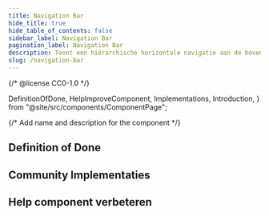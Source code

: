 ```yaml
---
title: Navigation Bar
hide_title: true
hide_table_of_contents: false
sidebar_label: Navigation Bar
pagination_label: Navigation Bar
description: Toont een hiërarchische horizontale navigatie aan de bovenkant van een pagina en biedt de mogelijkheid om tussen pagina’s te navigeren.
slug: /navigation-bar
---
```


{/* @license CC0-1.0 */}

  DefinitionOfDone,
  HelpImproveComponent,
  Implementations,
  Introduction,
} from "@site/src/components/ComponentPage";

{/* Add name and description for the component */}


<Introduction component={component} headingLevel={1} description={description} />

## Definition of Done

<DefinitionOfDone component={component} headingLevel={3} />

## Community Implementaties

<Implementations component={component} headingLevel={3} />

## Help component verbeteren

<HelpImproveComponent component={component} headingLevel={3} />
